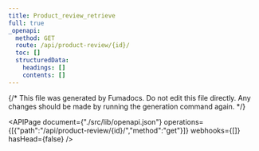 ```yaml
---
title: Product_review_retrieve
full: true
_openapi:
  method: GET
  route: /api/product-review/{id}/
  toc: []
  structuredData:
    headings: []
    contents: []
---
```

{/* This file was generated by Fumadocs. Do not edit this file directly. Any changes should be made by running the generation command again. */\}

<APIPage document={"./src/lib/openapi.json"} operations={[{"path":"/api/product-review/{id}/","method":"get"}]} webhooks={[]} hasHead={false} />
